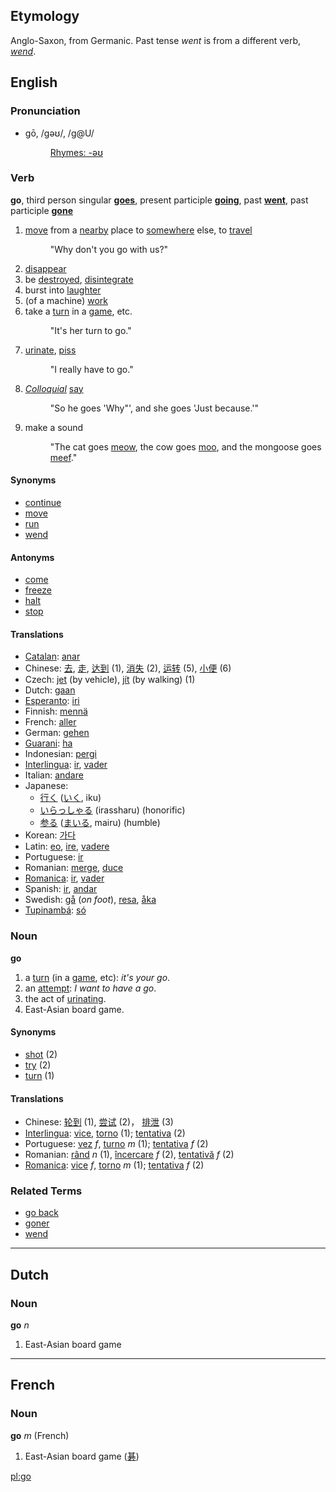 ==Etymology==
Anglo-Saxon, from Germanic.  Past tense ''went'' is from a different verb, ''[[wend]]''.

==English==
=== Pronunciation ===
*gō, /gəʊ/, /g@U/
*:[[Rhymes:English:-əʊ|Rhymes: -əʊ]]

=== Verb ===
'''go''', third person singular '''[[goes]]''', present participle '''[[going]]''', past '''[[went]]''', past participle '''[[gone]]'''

# [[move]] from a [[nearby]] place to [[somewhere]] else, to [[travel]]
#: "Why don't you go with us?"
# [[disappear]]
# be [[destroyed]], [[disintegrate]]
# burst into [[laughter]]
# (of a machine) [[work]]
# take a [[turn]] in a [[game]], etc.
#: "It's her turn to go."
# [[urinate]], [[piss]]
#: "I really have to go."
# ''[[Colloquial]]'' [[say]]
#: "So he goes 'Why"', and she goes 'Just because.'"
# make a sound
#: "The cat goes [[meow]], the cow goes [[moo]], and the mongoose goes [[meef]]."


==== Synonyms ====
*[[continue]]
*[[move]]
*[[run]]
*[[wend]]

==== Antonyms ====
*[[come]]
*[[freeze]]
*[[halt]]
*[[stop]]

==== Translations ====
*[[Catalan]]: [[anar]]
*Chinese: [[去]], [[走]], [[达到]] (1), [[消失]] (2), [[运转]] (5), [[小便]] (6)
*Czech: [[jet]] (by vehicle), [[jít]] (by walking) (1) 
*Dutch: [[gaan]]
*[[Esperanto]]: [[iri]]
*Finnish: [[mennä]]
*French: [[aller]]
*German: [[gehen]]
*[[Guarani]]: [[ha]]
*Indonesian: [[pergi]]
*[[Interlingua]]: [[ir]], [[vader]]
*Italian: [[andare]]
*Japanese: 
** [[行く]] ([[いく]], iku)
** [[いらっしゃる]] (irassharu) (honorific)
** [[参る]] ([[まいる]], mairu) (humble)
*Korean: [[가다]]
*Latin: [[eo]], [[ire]], [[vadere]]
*Portuguese: [[ir]]
*Romanian: [[merge]], [[duce]]
*[[Romanica]]: [[ir]], [[vader]]
*Spanish: [[ir]], [[andar]]
*Swedish: [[gå]] (''on foot''), [[resa]], [[åka]]
*[[Tupinambá]]: [[só]]

=== Noun ===
'''go'''

# a [[turn]] (in a [[game]], etc): ''it's your go''.
# an [[attempt]]: ''I want to have a go''.
# the act of [[urinate|urinating]].
# East-Asian board game.

====Synonyms====
*[[shot]] (2)
*[[try]] (2)
*[[turn]] (1)

==== Translations ====
*Chinese: [[轮到]] (1), [[尝试]] (2)， [[排泄]] (3)
*[[Interlingua]]: [[vice]], [[torno]] (1); [[tentativa]] (2)
*Portuguese: [[vez]] ''f'', [[turno]] ''m'' (1); [[tentativa]] ''f'' (2)
*Romanian: [[rând]] ''n'' (1), [[încercare]] ''f'' (2), [[tentativă]] ''f'' (2)
*[[Romanica]]: [[vice]] ''f'', [[torno]] ''m'' (1); [[tentativa]] ''f'' (2)

===Related Terms===
*[[go back]]
*[[goner]]
*[[wend]]

----

== Dutch ==
=== Noun ===
'''go''' ''n''

# East-Asian board game

----

== French ==
=== Noun ===
'''go''' ''m'' (French)

# East-Asian board game ([[碁]])

[[pl:go]]